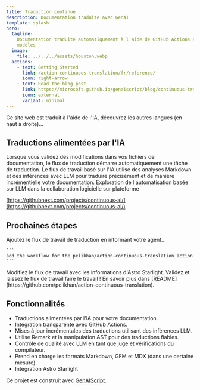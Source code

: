 ```yaml
---
title: Traduction continue
description: Documentation traduite avec GenAI
template: splash
hero:
  tagline:
    Documentation traduite automatiquement à l'aide de GitHub Actions et de
    modèles
  image:
    file: ../../../assets/houston.webp
  actions:
    - text: Getting Started
      link: /action-continuous-translation/fr/reference/
      icon: right-arrow
    - text: Read the blog post
      link: https://microsoft.github.io/genaiscript/blog/continuous-translations/
      icon: external
      variant: minimal
---
```



Ce site web est traduit à l'aide de l'IA, découvrez les autres langues (en haut à droite)...

## Traductions alimentées par l'IA

<CardGrid>
  <Card title="Actions GitHub" icon="github">
    Lorsque vous validez des modifications dans vos fichiers de documentation, le flux de traduction démarre automatiquement une tâche de traduction.
  </Card>

  <Card title="Modèles GitHub" icon="seti:markdown">
    Le flux de travail basé sur l'IA utilise des analyses Markdown et des inférences avec LLM pour traduire précisément et de manière incrémentielle votre documentation.
  </Card>
</CardGrid>

<Card title="IA continue" icon="rocket">
  Exploration de l'automatisation basée sur LLM dans la collaboration logicielle sur plateforme

[https://githubnext.com/projects/continuous-ai/](https://githubnext.com/projects/continuous-ai/)

</Card>

## Prochaines étapes

<CardGrid stagger>
  <Card title="Ajouter le flux de travail" icon="pencil">
    Ajoutez le flux de travail de traduction en informant votre agent...

    ```
    add the workflow for the pelikhan/action-continuous-translation action
    ```

  </Card>

<Card title="Configurer votre site" icon="setting">
  Modifiez le flux de travail avec les informations d'Astro Starlight.
</Card>

<Card title="Traduisez !" icon="add-document">
  Validez et laissez le flux de travail faire le travail !
</Card>

  <Card title="Consultez la documentation" icon="open-book">
    En savoir plus dans
    [README](https://github.com/pelikhan/action-continuous-translation).
  </Card>
</CardGrid>

## Fonctionnalités

- Traductions alimentées par l'IA pour votre documentation.
- Intégration transparente avec GitHub Actions.
- Mises à jour incrémentales des traductions utilisant des inférences LLM.
- Utilise Remark et la manipulation AST pour des traductions fiables.
- Contrôle de qualité avec LLM en tant que juge et vérifications du compilateur.
- Prend en charge les formats Markdown, GFM et MDX (dans une certaine mesure).
- Intégration Astro Starlight

Ce projet est construit avec [GenAIScript](https://microsoft.github.io/genaiscript).
